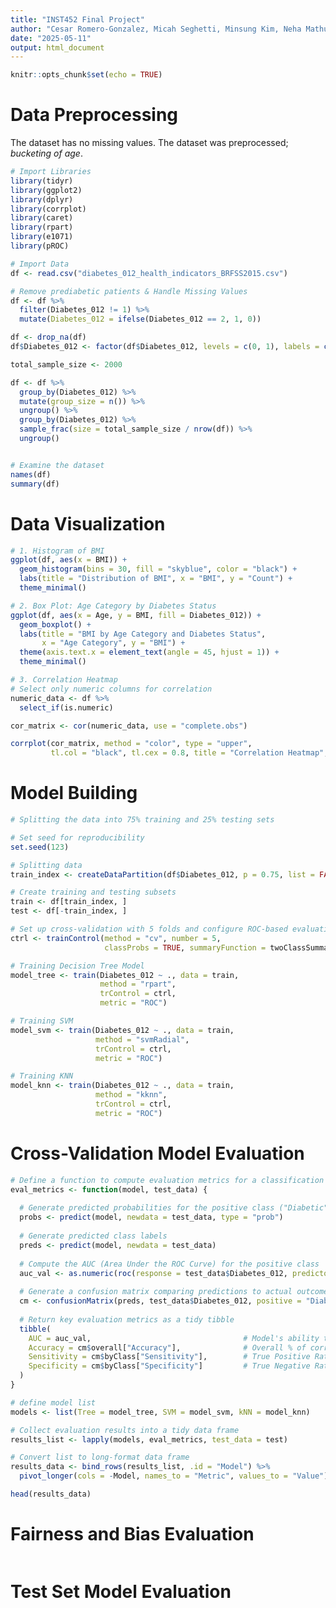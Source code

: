 ---
title: "INST452 Final Project"
author: "Cesar Romero-Gonzalez, Micah Seghetti, Minsung Kim, Neha Mathur, Zulykath Lucero"
date: "2025-05-11"
output: html_document
---

```{r setup, include=FALSE}
knitr::opts_chunk$set(echo = TRUE)
```

# Data Preprocessing
The dataset has no missing values. The dataset was preprocessed; *bucketing of age*.

```{r}
# Import Libraries
library(tidyr)
library(ggplot2)
library(dplyr)
library(corrplot)
library(caret)
library(rpart)
library(e1071)
library(pROC)
```


```{r}
# Import Data
df <- read.csv("diabetes_012_health_indicators_BRFSS2015.csv")

# Remove prediabetic patients & Handle Missing Values
df <- df %>%
  filter(Diabetes_012 != 1) %>%  
  mutate(Diabetes_012 = ifelse(Diabetes_012 == 2, 1, 0))

df <- drop_na(df)
df$Diabetes_012 <- factor(df$Diabetes_012, levels = c(0, 1), labels = c("NonDiabetic", "Diabetic"))

total_sample_size <- 2000

df <- df %>%
  group_by(Diabetes_012) %>%
  mutate(group_size = n()) %>%
  ungroup() %>%
  group_by(Diabetes_012) %>%
  sample_frac(size = total_sample_size / nrow(df)) %>%
  ungroup()


# Examine the dataset
names(df)
summary(df)
```

# Data Visualization

```{r}
# 1. Histogram of BMI
ggplot(df, aes(x = BMI)) +
  geom_histogram(bins = 30, fill = "skyblue", color = "black") +
  labs(title = "Distribution of BMI", x = "BMI", y = "Count") +
  theme_minimal()
```

```{r}
# 2. Box Plot: Age Category by Diabetes Status
ggplot(df, aes(x = Age, y = BMI, fill = Diabetes_012)) +
  geom_boxplot() +
  labs(title = "BMI by Age Category and Diabetes Status", 
       x = "Age Category", y = "BMI") +
  theme(axis.text.x = element_text(angle = 45, hjust = 1)) +
  theme_minimal()
```

```{r}
# 3. Correlation Heatmap
# Select only numeric columns for correlation
numeric_data <- df %>%
  select_if(is.numeric)

cor_matrix <- cor(numeric_data, use = "complete.obs")

corrplot(cor_matrix, method = "color", type = "upper", 
         tl.col = "black", tl.cex = 0.8, title = "Correlation Heatmap", mar = c(0,0,1,0))

```

# Model Building

```{r}
# Splitting the data into 75% training and 25% testing sets

# Set seed for reproducibility
set.seed(123)

# Splitting data
train_index <- createDataPartition(df$Diabetes_012, p = 0.75, list = FALSE)

# Create training and testing subsets
train <- df[train_index, ]
test <- df[-train_index, ]
```

```{r}
# Set up cross-validation with 5 folds and configure ROC-based evaluation
ctrl <- trainControl(method = "cv", number = 5,
                     classProbs = TRUE, summaryFunction = twoClassSummary)
```

```{r}
# Training Decision Tree Model
model_tree <- train(Diabetes_012 ~ ., data = train,
                    method = "rpart",
                    trControl = ctrl,
                    metric = "ROC")
```

```{r}
# Training SVM 
model_svm <- train(Diabetes_012 ~ ., data = train,
                   method = "svmRadial",
                   trControl = ctrl,
                   metric = "ROC")
```

```{r}
# Training KNN
model_knn <- train(Diabetes_012 ~ ., data = train,
                   method = "kknn",
                   trControl = ctrl,
                   metric = "ROC")
```

# Cross-Validation Model Evaluation

```{r}
# Define a function to compute evaluation metrics for a classification model
eval_metrics <- function(model, test_data) {
  
  # Generate predicted probabilities for the positive class ("Diabetic")
  probs <- predict(model, newdata = test_data, type = "prob")
  
  # Generate predicted class labels
  preds <- predict(model, newdata = test_data)
  
  # Compute the AUC (Area Under the ROC Curve) for the positive class
  auc_val <- as.numeric(roc(response = test_data$Diabetes_012, predictor = probs$Diabetic)$auc)
  
  # Generate a confusion matrix comparing predictions to actual outcomes
  cm <- confusionMatrix(preds, test_data$Diabetes_012, positive = "Diabetic")
  
  # Return key evaluation metrics as a tidy tibble
  tibble(
    AUC = auc_val,                                  # Model's ability to rank positive cases higher
    Accuracy = cm$overall["Accuracy"],              # Overall % of correct predictions
    Sensitivity = cm$byClass["Sensitivity"],        # True Positive Rate (Recall)
    Specificity = cm$byClass["Specificity"]         # True Negative Rate
  )
}

# define model list
models <- list(Tree = model_tree, SVM = model_svm, kNN = model_knn)

# Collect evaluation results into a tidy data frame
results_list <- lapply(models, eval_metrics, test_data = test)

# Convert list to long-format data frame
results_data <- bind_rows(results_list, .id = "Model") %>%
  pivot_longer(cols = -Model, names_to = "Metric", values_to = "Value")

head(results_data)
```

# Fairness and Bias Evaluation

```{r}

```

# Test Set Model Evaluation

```{r}

```
